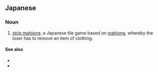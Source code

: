 ==Japanese==
{{ja-kanjitab|脱|衣|麻|雀}}

===Noun===
{{ja-noun|だつい マージャン}}

# {{lb|ja|games|sort=たついまあじゃん'}} [[strip mahjong]], a Japanese tile game based on [[mahjong]], whereby the loser has to remove an item of clothing.

====See also====
* {{ja-r|野球拳|やきゅうけん}}
* {{ja-r|脱衣花札|だつい はなふだ}}